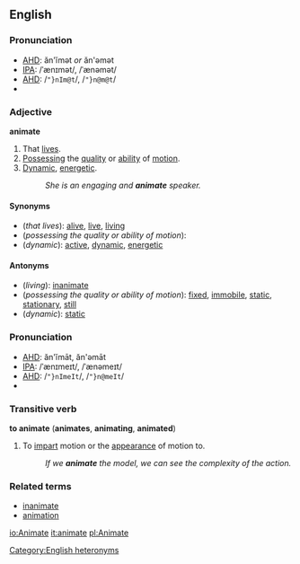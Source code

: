 ==English==
===Pronunciation===
*[[AHD]]: ăn'ĭmət ''or'' ăn'əmət
*[[IPA]]: /ˈænɪmət/, /ˈænəmət/
*[[AHD]]: /<tt>"}nIm@t</tt>/, /<tt>"}n@m@t</tt>/
*{{audio|en-us-animate-adj.ogg|Audio (US)}}

===Adjective===
'''animate'''

#That [[live]]s.
#[[Possess]]ing the [[quality]] or [[ability]] of [[motion]].
#[[Dynamic]], [[energetic]].
#:''She is an engaging and '''animate''' speaker.''

====Synonyms====
*(''that lives''): [[alive]], [[live]], [[living]]
*(''possessing the quality or ability of motion''):
*(''dynamic''): [[active]], [[dynamic]], [[energetic]]

====Antonyms====
*(''living''): [[inanimate]]
*(''possessing the quality or ability of motion''): [[fixed]], [[immobile]], [[static]], [[stationary]], [[still]]
*(''dynamic''): [[static]]

===Pronunciation===
*[[AHD]]: ăn'ĭmāt, ăn'əmāt
*[[IPA]]: /ˈænɪmeɪt/, /ˈænəmeɪt/
*[[AHD]]: /<tt>"}nImeIt</tt>/, /<tt>"}n@meIt</tt>/
*{{audio|en-us-animate-verb.ogg|Audio (US)}}

===Transitive verb===
'''to animate''' ('''animates''', '''animating''', '''animated''')

#To [[impart]] motion or the [[appearance]] of motion to.
#:''If we '''animate''' the model, we can see the complexity of the action.''

===Related terms===
*[[inanimate]]
*[[animation]]

[[Category:English heteronyms]]

[[io:Animate]]
[[it:animate]]
[[pl:Animate]]